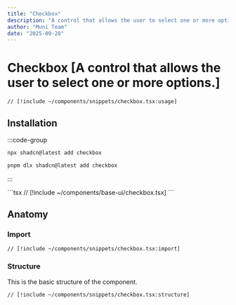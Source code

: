 ```yaml
---
title: "Checkbox"
description: "A control that allows the user to select one or more options."
author: "Muni Team"
date: "2025-09-28"
---
```



# Checkbox [A control that allows the user to select one or more options.]

<CodePreviewBlock>
<CheckboxComponent />

```tsx
// [!include ~/components/snippets/checkbox.tsx:usage]
```

</CodePreviewBlock>

## Installation

<Tabs>
  <TabsItem value="cli" label="CLI">
  :::code-group

```bash [npm]
npx shadcn@latest add checkbox
```

```bash [pnpm]
pnpm dlx shadcn@latest add checkbox
```

:::

  </TabsItem>
  <TabsItem value="manual" label="MANUAL">
    ```tsx 
    // [!include ~/components/base-ui/checkbox.tsx] 
    ```
  </TabsItem>
</Tabs>

## Anatomy

### Import

```tsx
// [!include ~/components/snippets/checkbox.tsx:import]
```

### Structure

This is the basic structure of the component.

```tsx
// [!include ~/components/snippets/checkbox.tsx:structure]
```
